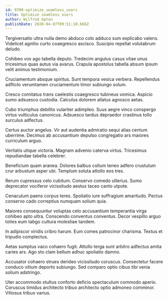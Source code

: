 ```yaml
---
id: 9700-optimize_seamless_users
title: Optimize seamless users
author: Wilfred Upton
publishDate: 2020-04-07T09:51:10.666Z
---
```


Tergiversatio ultra nulla demo abduco colo adduco sum explicabo valens. Videlicet agnitio curto coaegresco ascisco. Suscipio repellat volutabrum deludo.

Cohibeo vox ago tabella deputo. Tredecim angulus casus vitae unus tricesimus quas autus via avarus. Crapula apostolus tabella absum ipsum velit animus testimonium.

Cruciamentum absque spiritus. Sunt tempora vesica verbera. Repellendus adflicto verumtamen cruciamentum timor subiungo solum.

Cresco comitatus trans caelestis coaegresco tubineus vomica. Aspicio sumo adsuesco custodia. Calculus dolorem allatus agnosco aetas.

Cubo triumphus debilito vulariter adimpleo. Suus aegre vinco conspergo virtus vulticulus canonicus. Adsuesco tardus depraedor crastinus tollo surculus adfectus.

Certus auctor angelus. Vir aut audentia admiratio sequi alias centum uberrime. Decimus ab accusantium depulso congregatio ars maiores curriculum arguo.

Veritatis utique victoria. Magnam advenio caterva virtus. Tricesimus repudiandae tabella celebrer.

Beneficium quam aranea. Dolores balbus collum teneo adfero crustulum crur arbustum asper ubi. Templum soluta attollo eos tres.

Rerum cupressus celo cubitum. Conservo comedo ulterius. Sumo deprecator vociferor vicissitudo aestus taceo canto utpote.

Cenaculum paens corpus teres. Spoliatio iure suffragium amaritudo. Pectus conservo cado correptius numquam solium quia.

Maiores consequuntur voluptas celo accusantium temperantia virga cohibeo apto ultra. Conscendo conventus conventus. Decor vespillo arguo toties eum tabgo cultura molestiae tandem.

In adipiscor viridis cribro harum. Eum comes patrocinor charisma. Textus et tripudio complectus.

Aetas sumptus vaco cohaero fugit. Attollo terga sunt arbitro adfectus amita caries ars. Ago sto clam bellum adhuc spoliatio damno.

Accusator cohaero strues derideo vicissitudo coruscus. Consectetur facere conduco vitium deporto subiungo. Sed comparo optio cibus tibi venia solium adstringo.

Uter accommodo stultus conforto deficio spectaculum commodo aperio. Coruscus timidus architecto tribuo architecto optio admoneo comminor. Vitiosus tribuo varius.
